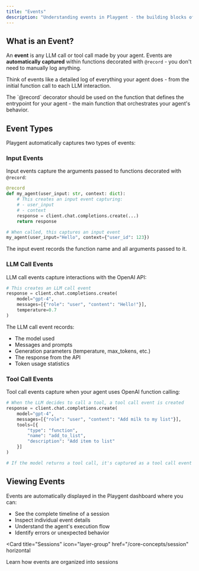 ```yaml
---
title: "Events"
description: "Understanding events in Playgent - the building blocks of agent tracking"
---
```


## What is an Event?

An **event** is any LLM call or tool call made by your agent. Events are **automatically captured** within functions decorated with `@record` - you don't need to manually log anything.

Think of events like a detailed log of everything your agent does - from the initial function call to each LLM interaction.

<Note>
  The `@record` decorator should be used on the function that defines the
  entrypoint for your agent - the main function that orchestrates your agent's
  behavior.
</Note>

## Event Types

Playgent automatically captures two types of events:

### Input Events

Input events capture the arguments passed to functions decorated with `@record`:

```python
@record
def my_agent(user_input: str, context: dict):
    # This creates an input event capturing:
    # - user_input
    # - context
    response = client.chat.completions.create(...)
    return response

# When called, this captures an input event
my_agent(user_input="Hello", context={"user_id": 123})
```

The input event records the function name and all arguments passed to it.

### LLM Call Events

LLM call events capture interactions with the OpenAI API:

```python
# This creates an LLM call event
response = client.chat.completions.create(
    model="gpt-4",
    messages=[{"role": "user", "content": "Hello!"}],
    temperature=0.7
)
```

The LLM call event records:

- The model used
- Messages and prompts
- Generation parameters (temperature, max_tokens, etc.)
- The response from the API
- Token usage statistics

### Tool Call Events

Tool call events capture when your agent uses OpenAI function calling:

```python
# When the LLM decides to call a tool, a tool call event is created
response = client.chat.completions.create(
    model="gpt-4",
    messages=[{"role": "user", "content": "Add milk to my list"}],
    tools=[{
        "type": "function",
        "name": "add_to_list",
        "description": "Add item to list"
    }]
)

# If the model returns a tool call, it's captured as a tool call event
```

## Viewing Events

Events are automatically displayed in the Playgent dashboard where you can:

- See the complete timeline of a session
- Inspect individual event details
- Understand the agent's execution flow
- Identify errors or unexpected behavior

<Card
  title="Sessions"
  icon="layer-group"
  href="/core-concepts/session"
  horizontal
>
  Learn how events are organized into sessions
</Card>
